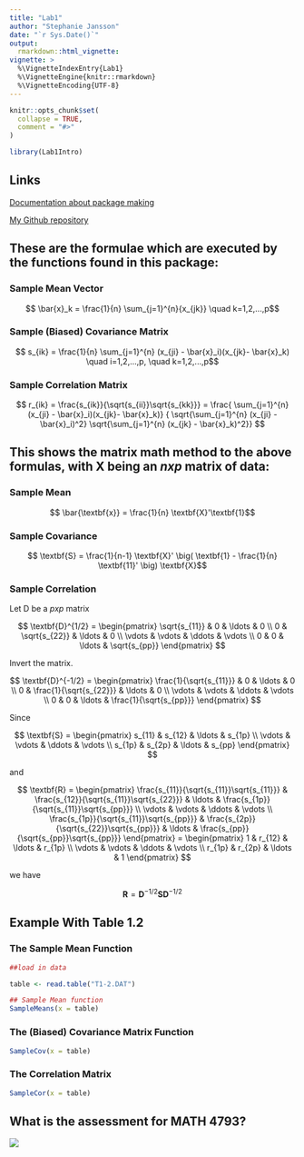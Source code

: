 ---
title: "Lab1"
author: "Stephanie Jansson"
date: "`r Sys.Date()`"
output: 
  rmarkdown::html_vignette:
vignette: >
  %\VignetteIndexEntry{Lab1}
  %\VignetteEngine{knitr::rmarkdown}
  %\VignetteEncoding{UTF-8}
---

```{r, include = FALSE}
knitr::opts_chunk$set(
  collapse = TRUE,
  comment = "#>"
)
```

```{r setup }
library(Lab1Intro)
```

## Links

[Documentation about package making](http://r-pkgs.had.co.nz/vignettes.html)

[My Github repository](https://github.com/sjansson/MATH-4793)


## These are the formulae which are executed by the functions found in this package:

### Sample Mean Vector 

$$  \bar{x}_k = \frac{1}{n} \sum_{j=1}^{n}{x_{jk}} \quad k=1,2,...,p$$

### Sample (Biased) Covariance Matrix

$$ s_{ik} = \frac{1}{n} \sum_{j=1}^{n} (x_{ji} - \bar{x}_i)(x_{jk}- \bar{x}_k) \quad i=1,2,...,p, \quad k=1,2,...,p$$

### Sample Correlation Matrix

$$ r_{ik} = \frac{s_{ik}}{\sqrt{s_{ii}}\sqrt{s_{kk}}} = \frac{ \sum_{j=1}^{n} (x_{ji} - \bar{x}_i)(x_{jk}- \bar{x}_k)} { \sqrt{\sum_{j=1}^{n} (x_{ji} - \bar{x}_i)^2} \sqrt{\sum_{j=1}^{n} (x_{jk} - \bar{x}_k)^2}} $$

## This shows the matrix math method to the above formulas, with X being an $nxp$ matrix of data:

### Sample Mean

$$ \bar{\textbf{x}} = \frac{1}{n} \textbf{X}'\textbf{1}$$

### Sample Covariance

$$ \textbf{S} = \frac{1}{n-1} \textbf{X}' \big( \textbf{1} - \frac{1}{n} \textbf{11}' \big) \textbf{X}$$

### Sample Correlation

Let D be a $pxp$ matrix

$$
\textbf{D}^{1/2} = 
\begin{pmatrix}
  \sqrt{s_{11}} & 0 & \ldots & 0 \\
  0 & \sqrt{s_{22}} & \ldots & 0 \\
  \vdots & \vdots & \ddots & \vdots \\
  0 & 0 & \ldots & \sqrt{s_{pp}}
\end{pmatrix}
$$

Invert the matrix.

$$
\textbf{D}^{-1/2} = 
\begin{pmatrix}
  \frac{1}{\sqrt{s_{11}}} & 0 & \ldots & 0 \\
  0 & \frac{1}{\sqrt{s_{22}}} & \ldots & 0 \\
  \vdots & \vdots & \ddots & \vdots \\
  0 & 0 & \ldots & \frac{1}{\sqrt{s_{pp}}}
\end{pmatrix}
$$

Since

$$
\textbf{S} = 
\begin{pmatrix}
  s_{11} & s_{12} & \ldots & s_{1p} \\
  \vdots & \vdots & \ddots & \vdots \\
  s_{1p} & s_{2p} & \ldots & s_{pp}
\end{pmatrix}
$$

and

$$
\textbf{R} = 
\begin{pmatrix}
  \frac{s_{11}}{\sqrt{s_{11}}\sqrt{s_{11}}} & \frac{s_{12}}{\sqrt{s_{11}}\sqrt{s_{22}}} & \ldots & \frac{s_{1p}}{\sqrt{s_{11}}\sqrt{s_{pp}}} \\
  \vdots & \vdots & \ddots & \vdots \\
 \frac{s_{1p}}{\sqrt{s_{11}}\sqrt{s_{pp}}} & \frac{s_{2p}}{\sqrt{s_{22}}\sqrt{s_{pp}}} & \ldots & \frac{s_{pp}}{\sqrt{s_{pp}}\sqrt{s_{pp}}}
\end{pmatrix}
=
\begin{pmatrix}
  1 & r_{12} & \ldots & r_{1p} \\
  \vdots & \vdots & \ddots & \vdots \\
  r_{1p} & r_{2p} & \ldots & 1
\end{pmatrix}
$$

we have

$$ \textbf{R}= \textbf{D}^{-1/2}\textbf{SD}^{-1/2}$$

## Example With Table 1.2

### The Sample Mean Function
```{r echo=FALSE}

##load in data

table <- read.table("T1-2.DAT")
```

```{r}
## Sample Mean function
SampleMeans(x = table)
```

### The (Biased) Covariance Matrix Function
```{r}
SampleCov(x = table)
```

### The Correlation Matrix
```{r}
SampleCor(x = table)
```

## What is the assessment for MATH 4793?

![](lab1pic.PNG)
